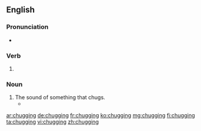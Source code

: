 ==English==

===Pronunciation===
* {{IPA|/ˈtʃʌɡɪŋ/|lang=en}}

===Verb===
{{head|en|present participle}}

# {{present participle of|chug|lang=en|nocat=1}}

===Noun===
{{en-noun}}

# The sound of something that chugs.
#* {{quote-text|year=1997|author=Helen Papanikolas|title=A Greek Odyssey in the American West|page=5|passage=From the nearby rail yards came clangings, groanings, '''chuggings'''.}}

[[ar:chugging]]
[[de:chugging]]
[[fr:chugging]]
[[ko:chugging]]
[[mg:chugging]]
[[fi:chugging]]
[[ta:chugging]]
[[vi:chugging]]
[[zh:chugging]]